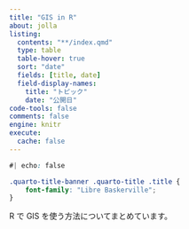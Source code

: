 ```yaml
---
title: "GIS in R"
about: jolla
listing: 
  contents: "**/index.qmd"
  type: table
  table-hover: true
  sort: "date"
  fields: [title, date]
  field-display-names: 
    title: "トピック"
    date: "公開日"
code-tools: false
comments: false
engine: knitr
execute: 
  cache: false
---
```


```css
#| echo: false

.quarto-title-banner .quarto-title .title {
    font-family: "Libre Baskerville";
}
```

R で GIS を使う方法についてまとめています。
